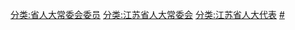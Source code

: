 [[分类:省人大常委会委员|分类:省人大常委会委员]]
[[分类:江苏省人大常委会|分类:江苏省人大常委会]]
[[分类:江苏省人大代表|分类:江苏省人大代表]]
[[分类:江苏省各级人大常委会委员|#]]